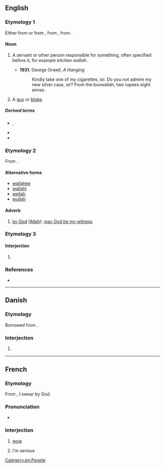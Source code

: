 ==English==

===Etymology 1===
Either from {{etyl|hi|en}} {{m|hi|-वाला||pertaining to|tr=-vālā}} or from {{etyl|hi|en}} {{m|hi|वाला||person in charge|tr=-vālā}}, from {{etyl|sa|en}} {{m|sa|पाल||protector}}, from {{etyl|ine-pro|en}} {{m|ine-pro|*peh₂-||protect}}.

====Noun====
{{en-noun}}

# {{lb|en|India}} A servant or other person responsible for something, often specified before it, for example ''kitchen wallah''.
#* '''1931''', George Orwell, ''A Hanging''
#*: Kindly take one of my cigarettes, sir. Do you not admire my new silver case, sir? From the boxwallah, two rupees eight annas.
# {{lb|en|British|slang}} A [[guy]] or [[bloke]].

=====Derived terms=====
* {{l|en|boxwallah}}, {{l|en|boxwalla}}
* {{l|en|competition wallah}}
* {{l|en|punkahwallah}}

===Etymology 2===
From {{der|en|ar|وَٱللّٰه}}.

====Alternative forms====
* [[wallahee]]
* [[wallahi]]
* [[wellah]]
* [[wullah]]

====Adverb====
{{en-adv|-}}
{{wikipedia|Wallah (Arabic)}}

# {{lb|en|Islam}} [[by God]] ([[Allah]]); [[may God be my witness]] {{non-gloss definition|used in making a solemn oath}}

===Etymology 3===

====Interjection====
{{head|en|interjection}}

# {{misspelling of|voilà|lang=en}}

===References===
* {{R:Websters}}

[[Category:en:People]]

----

==Danish==

===Etymology===
Borrowed from {{bor|da|ar|وَٱللّٰه}}.

===Interjection===
{{da-interj}}

# {{lb|da|slang}} {{ngd|Generic intensifier.}}

----

==French==

===Etymology===
From {{etyl|ar|fr}} {{m|ar|وَٱللّٰه}}, I swear by God.

===Pronunciation===
* {{fr-IPA}}

===Interjection===
{{fr-intj}}

# {{lb|fr|slang}} [[wow]] {{gloss|an expression of surprise}}
# {{lb|fr|slang|Tunisia}} I'm serious